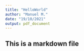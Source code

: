 ```yaml
---
title: "HelloWorld"
author: "Manuel M."
date: "19/10/2021"
output: pdf_document
---
```


## This is a markdown file